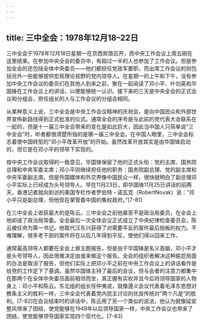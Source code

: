 ```yaml
---
---
---
```

title: 三中全会：1978年12月18–22日
---



三中全会于1978年12月18日星期一在京西宾馆召开，而中央工作会议上周五刚在这里结束。在参加中央全会的委员中，有超过一半的人也参加了工作会议。但是参加全会的还包括全体中央委员——他们都担任党政军要职，而出席工作会议的则包括另外一些能够提供宏观理论视野的党内领导人。在星期一的上午和下午，没有参加中央工作会议的委员们在其他人到来之前，聚在一起阅读了邓小平、叶剑英和华国锋在工作会议上的讲话，以便能够统一认识。接下来的三天是中央全会的正式会议和分组会，担任组长的人与工作会议的分组会相同。

从某种意义上说，三中全会是中央工作会议精神的庆祝会，是向中国民众和外部世界宣佈新路线得到正式批准的仪式。通常全会的序号是与此前的党代表大会联系在一起的，但是十一届三中全会带来的变化是如此巨大，因此当中国人只简单说“三中全会”时，听者都很清楚所指的是哪一届三中全会。在中国人眼里，三中全会标志着使中国转型的“邓小平改革开放”的开始。虽然改革开放其实是由华国锋启动的，但它是在邓小平的领导下实现的。

按中央工作会议取得的一致意见，华国锋保留了他的正式头衔：党的主席、国务院总理和中央军委主席；邓小平则继续担任他的职务：国务院副总理、党的副主席和中央军委副主席。但是外国媒体和外交界像中国民众一样，很快就明白了副总理邓小平实际上已经成为头号领导人。早在11月23日，即华国锋11月25日讲话的前两天，香港记者就向到访的美国专栏作者罗伯特・诺瓦克（RobertNovak）说：“邓小平只是副总理，但他现在掌管着中国的集权政府。”[7-81]

在三中全会上收获最大的是陈云。三中全会之前他甚至不是政治局委员，在全会上他却成了政治局常委。全会最后一次全体会议正式成立了中央纪律检查委员会，陈云被任命为第一书记。他取代汪东兴获得了对需要平反的案件最后拍板的权力。不难理解，很多老干部的案件将在以后几年得到平反，使他们得以回来工作。

通常最高领导人都要在全会上做主题报告，但是由于华国锋是名义首脑，邓小平才是头号领导人，因此很难决定由谁来做这个报告。全会的组织者解决这种尴尬局面的办法是取消了报告，但他们实际上把邓小平之前在中央工作会议上的讲话看作是给党的工作定下了基调。虽然华国锋主持了最后的会议，但与会者的注意力都集中在那两个在全体中央委员面前相邻而坐，真正握有实权并且今后将领导国家的人物身上：邓小平和陈云。东北组的组长任仲夷说，就像遵义会议代表着毛泽东思想对教条主义的胜利一样，三中全会代表着党内民主讨论的优良传统对“两个凡是”的胜利。[7-82]在会议结束时的讲话中，陈云用了另一个类似的说法，他认为就像延安整风带来了团结，使党能够在1949年以后领导国家一样，中央工作会议也带来了团结，使党能够领导国家实现四个现代化。[7-83]